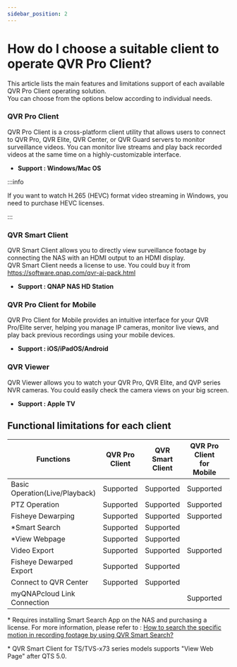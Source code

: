 ```yaml
---
sidebar_position: 2
---
```



# How do I choose a suitable client to operate QVR Pro Client?

This article lists the main features and limitations support of each available QVR Pro Client operating solution.<br/>
You can choose from the options below according to individual needs.

### QVR Pro Client

QVR Pro Client is a cross-platform client utility that allows users to connect to QVR Pro, QVR Elite, QVR Center, or QVR Guard servers to monitor surveillance videos. You can monitor live streams and play back recorded videos at the same time on a highly-customizable interface.

- **Support : Windows/Mac OS**

:::info

If you want to watch H.265 (HEVC) format video streaming in Windows, you need to purchase HEVC licenses.

:::

### QVR Smart Client

QVR Smart Client allows you to directly view surveillance footage by connecting the NAS with an HDMI output to an HDMI display.<br/>
QVR Smart Client needs a license to use. You could buy it from https://software.qnap.com/qvr-ai-pack.html

- **Support : QNAP NAS HD Station**

### QVR Pro Client for Mobile

QVR Pro Client for Mobile provides an intuitive interface for your QVR Pro/Elite server, helping you manage IP cameras, monitor live views, and play back previous recordings using your mobile devices.

- **Support : iOS/iPadOS/Android**

### QVR Viewer

QVR Viewer allows you to watch your QVR Pro, QVR Elite, and QVP series NVR cameras. You could easily check the camera views on your big screen.

- **Support : Apple TV**

## Functional limitations for each client

| Functions                      |                               QVR Pro Client                               |                              QVR Smart Client                              |                       QVR Pro Client<br/> for Mobile                       |                                 QVR Viewer                                 |
| ------------------------------ | :------------------------------------------------------------------------: | :------------------------------------------------------------------------: | :------------------------------------------------------------------------: | :------------------------------------------------------------------------: |
| Basic Operation(Live/Playback) | <FontAwesomeIcon icon={faCheckSquare} color="green" size="lg" /> Supported | <FontAwesomeIcon icon={faCheckSquare} color="green" size="lg" /> Supported | <FontAwesomeIcon icon={faCheckSquare} color="green" size="lg" /> Supported | <FontAwesomeIcon icon={faCheckSquare} color="green" size="lg" /> Supported |
| PTZ Operation                  | <FontAwesomeIcon icon={faCheckSquare} color="green" size="lg" /> Supported | <FontAwesomeIcon icon={faCheckSquare} color="green" size="lg" /> Supported | <FontAwesomeIcon icon={faCheckSquare} color="green" size="lg" /> Supported |                                                                            |
| Fisheye Dewarping              | <FontAwesomeIcon icon={faCheckSquare} color="green" size="lg" /> Supported | <FontAwesomeIcon icon={faCheckSquare} color="green" size="lg" /> Supported | <FontAwesomeIcon icon={faCheckSquare} color="green" size="lg" /> Supported |                                                                            |
| \*Smart Search                 | <FontAwesomeIcon icon={faCheckSquare} color="green" size="lg" /> Supported | <FontAwesomeIcon icon={faCheckSquare} color="green" size="lg" /> Supported |                                                                            |                                                                            |
| \*View Webpage                 | <FontAwesomeIcon icon={faCheckSquare} color="green" size="lg" /> Supported | <FontAwesomeIcon icon={faCheckSquare} color="green" size="lg" /> Supported |                                                                            |                                                                            |
| Video Export                   | <FontAwesomeIcon icon={faCheckSquare} color="green" size="lg" /> Supported | <FontAwesomeIcon icon={faCheckSquare} color="green" size="lg" /> Supported | <FontAwesomeIcon icon={faCheckSquare} color="green" size="lg" /> Supported |                                                                            |
| Fisheye Dewarped Export        | <FontAwesomeIcon icon={faCheckSquare} color="green" size="lg" /> Supported | <FontAwesomeIcon icon={faCheckSquare} color="green" size="lg" /> Supported |                                                                            |                                                                            |
| Connect to QVR Center          | <FontAwesomeIcon icon={faCheckSquare} color="green" size="lg" /> Supported | <FontAwesomeIcon icon={faCheckSquare} color="green" size="lg" /> Supported |                                                                            |                                                                            |
| myQNAPcloud Link Connection    |                                                                            |                                                                            | <FontAwesomeIcon icon={faCheckSquare} color="green" size="lg" /> Supported |                                                                            |

\* Requires installing Smart Search App on the NAS and purchasing a license. For more information, please refer to : [How to search the specific motion in recording footage by using QVR Smart Search?](https://www.qnap.com/en/how-to/tutorial/article/how-to-search-the-specific-motion-in-recording-footage-by-using-qvr-smart-search)

\* QVR Smart Client for TS/TVS-x73 series models supports "View Web Page" after QTS 5.0.
